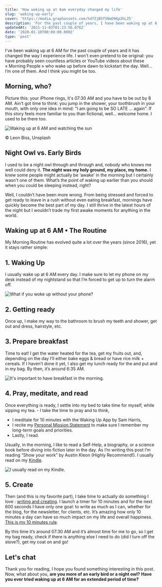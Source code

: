 ```yaml
---
title: 'How waking up at 6am everyday changed my life'
slug: 'waking-up-early'
cover: 'https://media.graphassets.com/hdfZjB5fSNeD96p2hLZ5'
description: 'For the past couple of years, I have been waking up at 6 am every day and following a morning routine. Discover what I do in the morning.'
updatedAt: '2021-11-03T01:23:56.076Z'
date: '2020-01-10T00:00:00.000Z'
type: 'post'
---
```


I've been waking up at 6 AM for the past couple of years and it has changed the way I experience life. I won't even pretend to be original: you have probably seen countless articles or YouTube videos about these « Morning People » who wake up before dawn to kickstart the day. Well... I’m one of them. And I think you might be too.

## Morning, who?

Picture this: your iPhone rings, it's 07:30 AM and you have to be out by 8 AM. Ain't got time to think: you jump in the shower, your toothbrush in your mouth, with only one idea in mind: "I am going to be SO LATE ... again". If this story feels more familiar to you than fictional, well... welcome home. I used to be there too.

![Waking up at 6 AM and watching the sun](https://media.graphcms.com/hdfZjB5fSNeD96p2hLZ5)

© Leon Biss, Unsplash

## Night Owl vs. Early Birds

I used to be a night owl through and through and, nobody who knows me well could deny it. **The night was my holy ground, my place, my home.** I knew some people might actually be ‘awake’ in the morning but I certainly wasn't one of them. What’s the point of waking up earlier than you should when you could be sleeping instead, right?

Well, I couldn’t have been more wrong. From being stressed and forced to get ready to leave in a rush without even eating breakfast, mornings have quickly become the best part of my day. I still thrive in the latest hours of the night but I wouldn’t trade my first awake moments for anything in the world.

## Waking up at 6 AM • The Routine

My Morning Routine has evolved quite a lot over the years (since 2016), yet it stays rather simple:

## 1\. Waking Up

I usually wake up at 6 AM every day. I make sure to let my phone on my desk instead of my nightstand so that I’m forced to get up to turn the alarm off.

![What if you woke up without your phone?](https://media.graphcms.com/akH0j7TlTmmgtuZXobd4)

## 2\. Getting ready

Once up, I make my way to the bathroom to brush my teeth and shower, get out and dress, hairstyle, etc.

## 3\. Prepare breakfast

Time to eat! I get the water heated for the tea, get my fruits out, and, depending on the day I’ll either bake eggs & bread or have rice milk + cereals. If I haven’t done it yet, I also get my lunch ready for the and put and in my bag. By then, it’s around 6:35 AM.

![It's important to have breakfast in the morning.](https://media.graphcms.com/8rygqNFrTN6bJOM4Uvp7)

## 4\. Pray, meditate, and read

Once everything is ready, I settle into my bed to take time for myself, while sipping my tea. - I take the time to pray and to think,

-   I meditate for 10 minutes with the Waking Up App by Sam Harris,
-   I recite my [Personal Mission Statement](/blog/personal-mission-statement) to make sure I remember my long-term goals and priorities.
-   Lastly, I read.

Usually, in the morning, I like to read a Self-Help, a biography, or a science book before diving into fiction later in the day. As I’m writing this post I’m reading “Show your work” by Austin Kleon (Highly Recommend!). I usually read on my [Kindle](/blog/e-reader/).

![I usually read on my Kindle.](https://media.graphcms.com/E4UVUKsCQdiOrpfA9MeK)

## 5\. Create

Then (and this is my favorite part), I take time to actually do something I love : [writing and creating](/blog/start-creating/). I launch a timer for 10 minutes and for the next 600 seconds I have only one goal: to write as much as I can, whether for the blog, for the newsletter, for clients, etc. It’s amazing how only 10 minutes a day can have so much impact on my life and overall happiness. [This is my 10 minutes rule](https://us14.campaign-archive.com/?e=%5BUNIQID%5D&u=46f3d8f20bd328d717295b4c2&id=c975984216).

By this time it’s around 07:30 AM and it’s almost time for me to go, so I get my bag ready, check if there is anything else I need to do (did I turn off the stove?), get my coat on and go!

## Let's chat

Thank you for reading, I hope you found something interesting in this post. Now, what about you, **are you more of an early bird or a night owl?** **Have you ever tried waking up at 6 AM for an extended period of time?**
